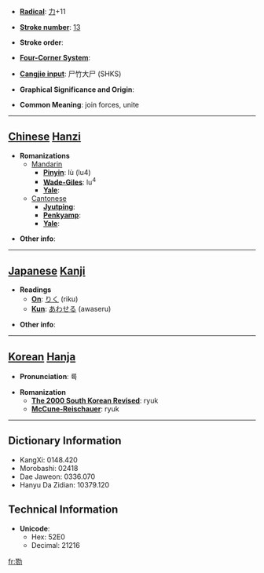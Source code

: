 * '''[[Wiktionary:Chinese radical index| Radical]]''': [[Wiktionary:Chinese radical index 力|力]]+11

* '''[[Wiktionary:Chinese total strokes index|Stroke number]]''': [[Wiktionary:Chinese total strokes index 13|13]]

* '''Stroke order''': 

* '''[[Wiktionary:Chinese four corner index|Four-Corner System]]''': 

* '''[[Wiktionary:Chinese Cangjie index|Cangjie input]]''': 尸竹大尸 (SHKS)

* '''Graphical Significance and Origin''': 

* '''Common Meaning''': join forces, unite

----

== [[Chinese]] [[Hanzi]] ==

* '''Romanizations'''
** [[Mandarin]]
*** '''[[Pinyin]]''': lù (lu4)
*** '''[[Wade-Giles]]''': lu<sup>4</sup>
*** '''[[Yale]]''': 
**[[Cantonese]]
***'''[[Jyutping]]''':
***'''[[Penkyamp]]''': 
***'''[[Yale]]''': 

* '''Other info''': 

----

== [[Japanese]] [[Kanji]] ==

* '''Readings'''
** '''[[On]]''': [[りく]] (riku)
** '''[[Kun]]''': [[あわせる]] (awaseru)

* '''Other info''':  

----

== [[Korean]] [[Hanja]] ==

* '''Pronunciation''': 륙

* '''Romanization'''
** '''[[The 2000 South Korean Revised Romanization|The 2000 South Korean Revised]]''': ryuk
** '''[[McCune-Reischauer]]''': ryuk

----

== Dictionary Information ==

* KangXi: 0148.420
* Morobashi: 02418
* Dae Jaweon: 0336.070
* Hanyu Da Zidian: 10379.120

== Technical Information ==

* '''Unicode''':
** Hex: 52E0
** Decimal: 21216

[[fr:勠]]